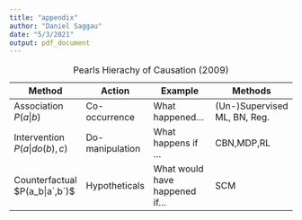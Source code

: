 ```yaml
---
title: "appendix"
author: "Daniel Saggau"
date: "5/3/2021"
output: pdf_document
---
```




\footnotesize
 |Method          | Action |  Example | Methods | 
|------------------|-------------|--------------------|-------------------|
| Association $P(a|b)$               | Co-occurrence             | What happened...               |(Un-)Supervised ML, BN, Reg.  
| Intervention $P(a|do(b),c)$       | Do-manipulation           | What happens if ...            |CBN,MDP,RL    
| Counterfactual $P(a_b|a`,b`)$     | Hypotheticals   | What would have happened if...           |SCM             

Table: Pearls Hierachy of Causation (2009)
\normalsize
